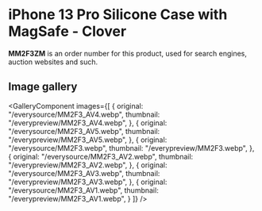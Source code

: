 
# iPhone 13 Pro Silicone Case with MagSafe - Clover

<Callout type='info' emoji='👉🏻'>**MM2F3ZM** is an order number for this product, used for search engines, auction websites and such.</Callout>

## Image gallery

<GalleryComponent
    images={[
      {
        original: "/everysource/MM2F3_AV4.webp",
        thumbnail: "/everypreview/MM2F3_AV4.webp",
      },
      {
        original: "/everysource/MM2F3_AV5.webp",
        thumbnail: "/everypreview/MM2F3_AV5.webp",
      },
      {
        original: "/everysource/MM2F3.webp",
        thumbnail: "/everypreview/MM2F3.webp",
      },
      {
        original: "/everysource/MM2F3_AV2.webp",
        thumbnail: "/everypreview/MM2F3_AV2.webp",
      },
      {
        original: "/everysource/MM2F3_AV3.webp",
        thumbnail: "/everypreview/MM2F3_AV3.webp",
      },
      {
        original: "/everysource/MM2F3_AV1.webp",
        thumbnail: "/everypreview/MM2F3_AV1.webp",
      }
    ]}
  />
